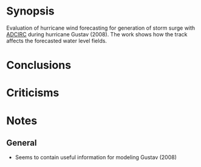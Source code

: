 = Synopsis = 
Evaluation of hurricane wind forecasting for generation of storm surge with [[ADCIRC]] during hurricane Gustav (2008). The work shows how the track affects the forecasted water level fields.

= Conclusions =


= Criticisms =


= Notes =
== General ==
* Seems to contain useful information for modeling Gustav (2008)

